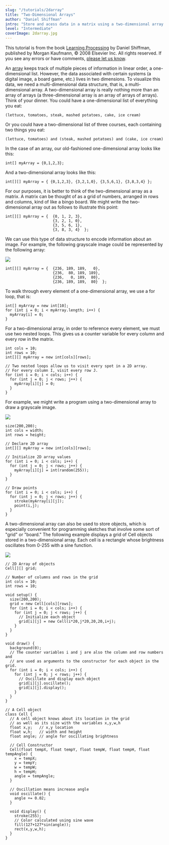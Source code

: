 ```yaml
---
slug: "/tutorials/2darray"
title: "Two-Dimensional Arrays"
author: "Daniel Shiffman"
intro: "Store and acess data in a matrix using a two-dimensional array."
level: "Intermediate"
coverImage: 2darray.jpg
---
```


<Note>

This tutorial is from the book [Learning Processing](https://processing.org/books/#shiffman) by Daniel Shiffman, published by Morgan Kaufmann, © 2008 Elsevier Inc. All rights reserved. If you see any errors or have comments, [please let us know](https://github.com/processing/processing-website/issues?q=is%3Aopen).

</Note>

An [array](http://www.processing.org/reference/Array.html) keeps track of multiple pieces of information in linear order, a one-dimensional list. However, the data associated with certain systems (a digital image, a board game, etc.) lives in two dimensions. To visualize this data, we need a multi-dimensional data structure, that is, a multi-dimensional array. A two-dimensional array is really nothing more than an array of arrays (a three-dimensional array is an array of arrays of arrays). Think of your dinner. You could have a one-dimensional list of everything you eat:

`(lettuce, tomatoes, steak, mashed potatoes, cake, ice cream)`

Or you could have a two-dimensional list of three courses, each containing two things you eat:

`(lettuce, tomatoes) and (steak, mashed potatoes) and (cake, ice cream)`

In the case of an array, our old-fashioned one-dimensional array looks like this:

```
int[] myArray = {0,1,2,3};
```

And a two-dimensional array looks like this:

```
int[][] myArray = { {0,1,2,3}, {3,2,1,0}, {3,5,6,1}, {3,8,3,4} };
```

For our purposes, it is better to think of the two-dimensional array as a matrix. A matrix can be thought of as a grid of numbers, arranged in rows and columns, kind of like a bingo board. We might write the two-dimensional array out as follows to illustrate this point:

```
int[][] myArray = {  {0, 1, 2, 3},
                     {3, 2, 1, 0},
                     {3, 5, 6, 1},
                     {3, 8, 3, 4}  };
```

We can use this type of data structure to encode information about an image. For example, the following grayscale image could be represented by the following array:

<FixedImage side width={200}>

![](./grid.jpg)

</FixedImage>

```
int[][] myArray = {  {236, 189, 189,   0},
                     {236,  80, 189, 189},
                     {236,   0, 189,  80},
                     {236, 189, 189,  80}  };
```

To walk through every element of a one-dimensional array, we use a for loop, that is:

```
int[] myArray = new int[10];
for (int i = 0; i < myArray.length; i++) {
  myArray[i] = 0;
}
```

For a two-dimensional array, in order to reference every element, we must use two nested loops. This gives us a counter variable for every column and every row in the matrix.

```
int cols = 10;
int rows = 10;
int[][] myArray = new int[cols][rows];

// Two nested loops allow us to visit every spot in a 2D array.
// For every column I, visit every row J.
for (int i = 0; i < cols; i++) {
  for (int j = 0; j < rows; j++) {
    myArray[i][j] = 0;
  }
}
```

For example, we might write a program using a two-dimensional array to draw a grayscale image.

<FixedImage side width={200} >

![](./points.jpg)

</FixedImage>

```
size(200,200);
int cols = width;
int rows = height;

// Declare 2D array
int[][] myArray = new int[cols][rows];

// Initialize 2D array values
for (int i = 0; i < cols; i++) {
  for (int j = 0; j < rows; j++) {
    myArray[i][j] = int(random(255));
  }
}

// Draw points
for (int i = 0; i < cols; i++) {
  for (int j = 0; j < rows; j++) {
    stroke(myArray[i][j]);
    point(i,j);
  }
}
```

A two-dimensional array can also be used to store objects, which is especially convenient for programming sketches that involve some sort of "grid" or "board." The following example displays a grid of Cell objects stored in a two-dimensional array. Each cell is a rectangle whose brightness oscillates from 0-255 with a sine function.

<FixedImage side width={200} >

![](./cells.jpg)

</FixedImage>

```
// 2D Array of objects
Cell[][] grid;

// Number of columns and rows in the grid
int cols = 10;
int rows = 10;

void setup() {
  size(200,200);
  grid = new Cell[cols][rows];
  for (int i = 0; i < cols; i++) {
    for (int j = 0; j < rows; j++) {
      // Initialize each object
      grid[i][j] = new Cell(i*20,j*20,20,20,i+j);
    }
  }
}

void draw() {
  background(0);
  // The counter variables i and j are also the column and row numbers and
  // are used as arguments to the constructor for each object in the grid.
  for (int i = 0; i < cols; i++) {
    for (int j = 0; j < rows; j++) {
      // Oscillate and display each object
      grid[i][j].oscillate();
      grid[i][j].display();
    }
  }
}

// A Cell object
class Cell {
  // A cell object knows about its location in the grid
  // as well as its size with the variables x,y,w,h
  float x,y;   // x,y location
  float w,h;   // width and height
  float angle; // angle for oscillating brightness

  // Cell Constructor
  Cell(float tempX, float tempY, float tempW, float tempH, float tempAngle) {
    x = tempX;
    y = tempY;
    w = tempW;
    h = tempH;
    angle = tempAngle;
  }

  // Oscillation means increase angle
  void oscillate() {
    angle += 0.02;
  }

  void display() {
    stroke(255);
    // Color calculated using sine wave
    fill(127+127*sin(angle));
    rect(x,y,w,h);
  }
}
```
